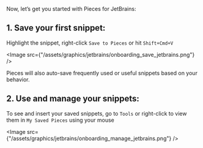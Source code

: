 Now, let’s get you started with Pieces for JetBrains:

## 1. Save your first snippet:

Highlight the snippet, right-click ```Save to Pieces``` or hit ```Shift+Cmd+V```

<Image src={"/assets/graphics/jetbrains/onboarding_save_jetbrains.png"} />

Pieces will also auto-save frequently used or useful snippets based on your behavior.

## 2. Use and manage your snippets:

To see and insert your saved snippets, go to ```Tools``` or right-click to view them in ```My Saved Pieces``` using your mouse

<Image src={"/assets/graphics/jetbrains/onboarding_manage_jetbrains.png"} />
